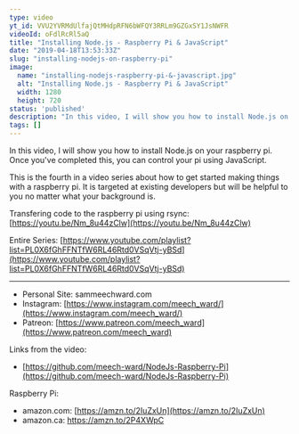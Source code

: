 ```yaml
---
type: video
yt_id: VVU2YVRMdUlfajQtMHdpRFN6bWFQY3RRLm9GZGxSY1JsNWFR
videoId: oFdlRcRl5aQ
title: "Installing Node.js - Raspberry Pi & JavaScript"
date: "2019-04-18T13:53:33Z"
slug: "installing-nodejs-on-raspberry-pi"
image: 
  name: "installing-nodejs-raspberry-pi-&-javascript.jpg"
  alt: "Installing Node.js - Raspberry Pi & JavaScript"
  width: 1280
  height: 720
status: 'published'
description: "In this video, I will show you how to install Node.js on your raspberry pi. Once you've completed this, you can control your pi using JavaScript."
tags: []
---
```


In this video, I will show you how to install Node.js on your raspberry pi. Once you've completed this, you can control your pi using JavaScript.

This is the fourth in a video series about how to get started making things with a raspberry pi. It is targeted at existing developers but will be helpful to you no matter what your background is.

Transfering code to the raspberry pi using rsync:  [https://youtu.be/Nm_8u44zClw](https://youtu.be/Nm_8u44zClw)

Entire Series: [https://www.youtube.com/playlist?list=PL0X6fGhFFNTfW6RL46Rtd0VSqVtj-yBSd](https://www.youtube.com/playlist?list=PL0X6fGhFFNTfW6RL46Rtd0VSqVtj-yBSd)

---

* Personal Site: sammeechward.com
* Instagram: [https://www.instagram.com/meech_ward/](https://www.instagram.com/meech_ward/)
* Patreon: [https://www.patreon.com/meech_ward](https://www.patreon.com/meech_ward)

Links from the video:
* [https://github.com/meech-ward/NodeJs-Raspberry-Pi](https://github.com/meech-ward/NodeJs-Raspberry-Pi)

Raspberry Pi:
* amazon.com: [https://amzn.to/2IuZxUn](https://amzn.to/2IuZxUn)
* amazon.ca: https://amzn.to/2P4XWpC

